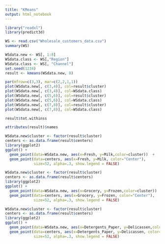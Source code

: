 ---
title: "KMeans"
output: html_notebook
---

```{r}
library("readxl")
library(predict3d)
```

```{r}
WS <- read.csv("Wholesale_customers_data.csv")
summary(WS)
```

```{r}
WSdata.new <- WS[, 1:8]
WSdata.class <- WS[,"Region"]
WSdata.class <- WS[, "Channel"]
set.seed(1234)
result <- kmeans(WSdata.new, 8)
```

```{r}
par(mfrow=c(3,3), mar=c(2,2,1,1))
plot(WSdata.new[, c(3,4)], col=result$cluster)
plot(WSdata.new[, c(3,4)], col=WSdata.class)
plot(WSdata.new[, c(5,6)], col=result$cluster)
plot(WSdata.new[, c(5,6)], col=WSdata.class)
plot(WSdata.new[, c(7,8)], col=result$cluster)
plot(WSdata.new[, c(7,8)], col=WSdata.class)
```

```{r}
result$tot.withinss
```

```{r}
attributes(result)$names
```

```{r}
WSdata.new$cluster <- factor(result$cluster)
centers <- as.data.frame(result$centers)
library(ggplot2)
ggplot() + 
  geom_point(data=WSdata.new, aes(x=Fresh, y=Milk,color=cluster))  +
  geom_point(data=centers, aes(x=Fresh, y=Milk, color="Center"), 
             size=52, alpha=.3, show.legend = FALSE)
```

```{r}
WSdata.new$cluster <- factor(result$cluster)
centers <- as.data.frame(result$centers)
library(ggplot2)
ggplot() + 
  geom_point(data=WSdata.new, aes(x=Grocery, y=Frozen,color=cluster))  +
  geom_point(data=centers, aes(x=Grocery, y=Frozen, color="Center"), 
             size=52, alpha=.3, show.legend = FALSE)
```

```{r}
WSdata.new$cluster <- factor(result$cluster)
centers <- as.data.frame(result$centers)
library(ggplot2)
ggplot() + 
  geom_point(data=WSdata.new, aes(x=Detergents_Paper, y=Delicassen,color=cluster))  +
  geom_point(data=centers, aes(x=Detergents_Paper, y=Delicassen, color="Center"), 
             size=52, alpha=.3, show.legend = FALSE)
```